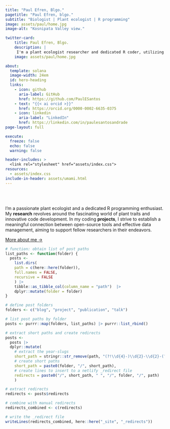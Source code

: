 ```yaml
---
title: "Paul Efren, Blgo."
pagetitle: "Paul Efren, blgo."
subtitle: "Biologist | Plant ecologist | R programming"
image: assets/paul/home.jpg
image-alt: "Kosnipata Valley view."

twitter-card:
    title: Paul Efren, Blgo.
    description: |
     I'm a plant ecologist researcher and dedicated R coder, utilizing programming and data science to support and advance biodiversity research.
    image: assets/paul/home.jpg

about:
  template: solana
  image-width: 24em
  id: hero-heading
  links:
    - icon: github
      aria-label: GitHub
      href: https://github.com/PaulESantos
    - text: "{{< ai orcid >}}"
      href: https://orcid.org/0000-0002-6635-0375
    - icon: linkedin
      aria-label: "LinkedIn"
      href: https://linkedin.com/in/paulesantosandrade
page-layout: full

execute: 
  freeze: false
  echo: false
  warning: false

header-includes: >
  <link rel="stylesheet" href="assets/index.css">
resources:
  - assets/index.css
include-in-header: assets/umami.html
---
```


<br><br>


::: {#hero-heading}

I'm a passionate plant ecologist and a dedicated R programming enthusiast.<br>My **research** revolves around the fascinating world of plant traits and innovative code development. In my coding **projects**, I strive to establish a meaningful connection between open-source tools and effective data management, aiming to support fellow researchers in their endeavors.

[More about me &rarr;](/about){.about-links .subtitle}

:::
<!-- hero-heading -->

```r

# function: obtain list of post paths
list_paths <- function(folder) {
  posts <-
    list.dirs(
    path = c(here::here(folder)),
    full.names = FALSE,
    recursive = FALSE
    ) |> 
    tibble::as_tibble_col(column_name = "path")  |>
    dplyr::mutate(folder = folder)
}

# define post folders
folders <- c("blog", "project", "publication", "talk")

# list post paths by folder
posts <- purrr::map(folders, list_paths) |> purrr::list_rbind()

# extract short paths and create redirects
posts <- 
  posts |> 
  dplyr::mutate(
    # extract the year-slugs
    short_path = stringr::str_remove(path, "(?!\\d{4}-)\\d{2}-\\d{2}-(?!\\d)"),
    # create short paths
    short_path = paste0(folder, "/", short_path),
    # create lines to insert to a netlify _redirect file
    redirects = paste0("/", short_path, " ", "/", folder, "/", path)
    )

# extract redirects
redirects <- posts$redirects

# combine with manual redirects
redirects_combined <- c(redirects)

# write the _redirect file
writeLines(redirects_combined, here::here("_site", "_redirects"))
```
